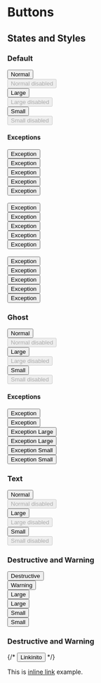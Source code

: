 

<Meta title="Components | Button" component={Button} />

# Buttons

## States and Styles

### Default

<Preview>
  <Story name="Default Button">
    <Fragment>
      <div className="doc-buttons">
      <Button>Normal</Button>
      </div>
      <div className="doc-buttons">
      <Button disabled>Normal disabled</Button>
      </div>
      <div className="doc-buttons">
        <Button size="large">Large</Button>
      </div>
      <div className="doc-buttons">
        <Button size="large" disabled>Large disabled</Button>
      </div>
      <div className="doc-buttons">
        <Button size="small">Small</Button>
      </div>
      <div className="doc-buttons">
        <Button size="small" disabled>Small disabled</Button>
      </div>
    </Fragment>
  </Story>
</Preview>

#### Exceptions

<Preview>
  <Story name="Default Button Exceptions">
    <Fragment>
      <div className="doc-buttons">
        <Button exception="dark">Exception</Button>
      </div>
      <div className="doc-buttons doc-buttons--warning">
        <Button exception="dark-warning">Exception</Button>
      </div>
      <div className="doc-buttons doc-buttons--light">
        <Button exception="light">Exception</Button>
      </div>
      <div className="doc-buttons doc-buttons--destructive">
        <Button exception="light-destructive">Exception</Button>
      </div>
      <div className="doc-buttons doc-buttons--confirmation">
        <Button exception="light-confirmation">Exception</Button>
      </div><br/>
      <div className="doc-buttons">
        <Button size="large" exception="dark">Exception</Button>
      </div>
      <div className="doc-buttons doc-buttons--warning">
        <Button size="large" exception="dark-warning">Exception</Button>
      </div>
      <div className="doc-buttons doc-buttons--light">
        <Button size="large" exception="light">Exception</Button>
      </div>
      <div className="doc-buttons doc-buttons--destructive">
        <Button size="large" exception="light-destructive">Exception</Button>
      </div>
      <div className="doc-buttons doc-buttons--confirmation">
        <Button size="large" exception="light-confirmation">Exception</Button>
      </div><br/>
      <div className="doc-buttons">
        <Button size="small" exception="dark">Exception</Button>
      </div>
      <div className="doc-buttons doc-buttons--warning">
        <Button size="small" exception="dark-warning">Exception</Button>
      </div>
      <div className="doc-buttons doc-buttons--light">
        <Button size="small" exception="light">Exception</Button>
      </div>
      <div className="doc-buttons doc-buttons--destructive">
        <Button size="small" exception="light-destructive">Exception</Button>
      </div>
      <div className="doc-buttons doc-buttons--confirmation">
        <Button size="small" exception="light-confirmation">Exception</Button>
      </div>
    </Fragment>
  </Story>
</Preview>


### Ghost

<Preview>
  <Story name="Ghost Button">
    <Fragment>
      <div className="doc-buttons">
        <Button type="ghost">Normal</Button>
      </div>
      <div className="doc-buttons">
        <Button type="ghost" disabled>Normal disabled</Button>
      </div>
      <div className="doc-buttons">
        <Button type="ghost" size="large">Large</Button>
      </div>
      <div className="doc-buttons">
        <Button type="ghost" size="large" disabled>Large disabled</Button>
      </div>
      <div className="doc-buttons">
        <Button type="ghost" size="small">Small</Button>
      </div>
      <div className="doc-buttons">
        <Button type="ghost" size="small" disabled>Small disabled</Button>
      </div>
    </Fragment>
  </Story>
</Preview>

#### Exceptions

<Preview>
  <Story name="Ghost Button Exceptions">
    <Fragment>
      <div className="doc-buttons doc-buttons--light">
        <Button type="ghost" exception="ghost-light">Exception</Button>
      </div>
      <div className="doc-buttons">
        <Button type="ghost" exception="ghost-dark">Exception</Button>
      </div>
      <div className="doc-buttons doc-buttons--light">
        <Button type="ghost" size="large" exception="ghost-light">Exception Large</Button>
      </div>
      <div className="doc-buttons">
        <Button type="ghost" size="large" exception="ghost-dark">Exception Large</Button>
      </div>
      <div className="doc-buttons doc-buttons--light">
        <Button type="ghost" size="small" exception="ghost-light">Exception Small</Button>
      </div>
      <div className="doc-buttons">
        <Button type="ghost" size="small" exception="ghost-dark">Exception Small</Button>
      </div>
    </Fragment>
  </Story>
</Preview>

### Text

<Preview>
  <Story name="Text Button">
    <Fragment>
      <div className="doc-buttons">
        <Button type="text">Normal</Button>
      </div>
      <div className="doc-buttons">
        <Button type="text" disabled>Normal disabled</Button>
      </div>
      <div className="doc-buttons">
        <Button type="text" size="large">Large</Button>
      </div>
      <div className="doc-buttons">
        <Button type="text" size="large" disabled>Large disabled</Button>
      </div>
      <div className="doc-buttons">
        <Button type="text" size="small">Small</Button>
      </div>
      <div className="doc-buttons">
        <Button type="text" size="small" disabled>Small disabled</Button>
      </div>
    </Fragment>
  </Story>
</Preview>

### Destructive and Warning

<Preview>
  <Story name="Destructive Button">
    <Fragment>
      <div className="doc-buttons">
        <Button type="destructive">Destructive</Button>
      </div>
      <div className="doc-buttons">
        <Button type="warning">Warning</Button>
      </div>
      <div className="doc-buttons">
        <Button type="destructive" size="large">Large</Button>
      </div>
      <div className="doc-buttons">
        <Button type="warning" size="large">Large</Button>
      </div>
      <div className="doc-buttons">
        <Button type="destructive" size="small">Small</Button>
      </div>
      <div className="doc-buttons">
        <Button type="warning" size="small">Small</Button>
      </div>
    </Fragment>
  </Story>
</Preview>

### Destructive and Warning

<Preview>
  <Story name="Link Button">
    <Fragment>
      {/* <Button type="link">Linkinito</Button> */}
      <p>This is <a class="" href="">inline link</a> example.</p>
    </Fragment>
  </Story>
</Preview>